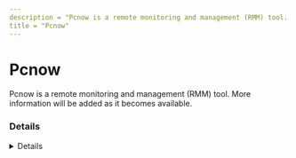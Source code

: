 ```yaml
---
description = "Pcnow is a remote monitoring and management (RMM) tool. More information will be added as it becomes available."
title = "Pcnow"
---
```




# Pcnow

Pcnow is a remote monitoring and management (RMM) tool. More information will be added as it becomes available.

### Details
<Details author={""}
         category={""}
         created={""}
         website={""}
         lastModified={"2/9/2024"}
         privileges={""}
         free={ false }
         verification={ false }
/>

#### Installation Paths
<Card code={ ["mwcliun.exe", "pcnmgr.exe", "webexpcnow.exe"] }/>





### Forensic Artifacts




#### Network Artifacts
<EuiSpacer size="xl"/>
<NetworkArtifactsTable data={ [{"Description": "Known remote domains", "Domains": ["au.pcmag.com/utilities/21470/webex-pcnow"], "Ports": []}] }/>




### Detections
- Detects potential network activity of Pcnow RMM tool
  - [Sigma Rule](https://github.com/magicsword-io/LOLRMM/blob/main/detections/sigma/pcnow_network_sigma.yml)
- Detects potential processes activity of Pcnow RMM tool
  - [Sigma Rule](https://github.com/magicsword-io/LOLRMM/blob/main/detections/sigma/pcnow_processes_sigma.yml)

### References
- [http://pcnow.webex.com/ - DOA as of 2024](http://pcnow.webex.com/ - DOA as of 2024)

